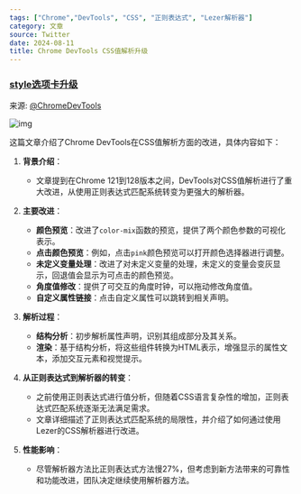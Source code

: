 ```yaml
---
tags: ["Chrome","DevTools", "CSS", "正则表达式", "Lezer解析器"]
category: 文章
source: Twitter
date: 2024-08-11
title: Chrome DevTools CSS值解析升级
---
```


### [style选项卡升级](https://developer.chrome.com/blog/devtools-css-value-parsing?hl=en)

来源: [@ChromeDevTools](https://x.com/ChromeDevTools/status/1821803880839090363)

![img](/sections/2024-08/025.png)


这篇文章介绍了Chrome DevTools在CSS值解析方面的改进，具体内容如下：

1. **背景介绍**：
   - 文章提到在Chrome 121到128版本之间，DevTools对CSS值解析进行了重大改进，从使用正则表达式匹配系统转变为更强大的解析器。

2. **主要改进**：
   - **颜色预览**：改进了`color-mix`函数的预览，提供了两个颜色参数的可视化表示。
   - **点击颜色预览**：例如，点击`pink`颜色预览可以打开颜色选择器进行调整。
   - **未定义变量处理**：改进了对未定义变量的处理，未定义的变量会变灰显示，回退值会显示为可点击的颜色预览。
   - **角度值修改**：提供了可交互的角度时钟，可以拖动修改角度值。
   - **自定义属性链接**：点击自定义属性可以跳转到相关声明。

3. **解析过程**：
   - **结构分析**：初步解析属性声明，识别其组成部分及其关系。
   - **渲染**：基于结构分析，将这些组件转换为HTML表示，增强显示的属性文本，添加交互元素和视觉提示。

4. **从正则表达式到解析器的转变**：
   - 之前使用正则表达式进行值分析，但随着CSS语言复杂性的增加，正则表达式匹配系统逐渐无法满足需求。
   - 文章详细描述了正则表达式匹配系统的局限性，并介绍了如何通过使用Lezer的CSS解析器进行改进。

5. **性能影响**：
   - 尽管解析器方法比正则表达式方法慢27%，但考虑到新方法带来的可靠性和功能改进，团队决定继续使用解析器方法。

